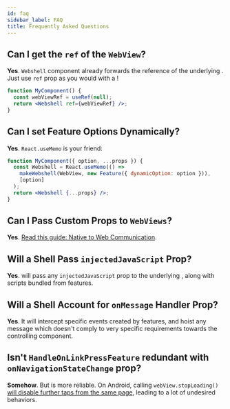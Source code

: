 ```yaml
---
id: faq
sidebar_label: FAQ
title: Frequently Asked Questions
---
```



## Can I get the `ref` of the `WebView`?

**Yes**. `Webshell` component already forwards the reference of the underlying <WebView />. Just use `ref` prop as you would with a <WebView />!

```jsx
function MyComponent() {
  const webViewRef = useRef(null);
  return <Webshell ref={webViewRef} />;
}
```

## Can I set Feature Options Dynamically?

**Yes**. `React.useMemo` is your friend:

```jsx
function MyComponent({ option, ...props }) {
  const Webshell = React.useMemo(() =>
    makeWebshell(WebView, new Feature({ dynamicOption: option })),
    [option]
  );
  return <Webshell {...props} />;
}
```

## Can I Pass Custom Props to `WebViews`?

**Yes**. [Read this guide: Native to Web Communication](./implementing-features#native-to-web-communication).

## Will a Shell Pass `injectedJavaScript` Prop?

**Yes**. <APIReference reference="WebshellComponent" type="alias" /> will pass any
`injectedJavaScript` prop to the underlying <WebView/>, along with scripts
bundled from features.

## Will a Shell Account for `onMessage` Handler Prop?

**Yes**. It will intercept specific events created by features, and hoist any
message which doesn't comply to very specific requirements towards the controlling
component.

## Isn't `HandleOnLinkPressFeature` redundant with `onNavigationStateChange` prop?

**Somehow**. But <APIReference reference="HandleOnLinkPressFeature" type="variable" /> is more reliable. On Android, calling `webView.stopLoading()` [will disable further taps from the same page](https://stackoverflow.com/a/54115883/2779871), leading to a lot of undesired behaviors.
